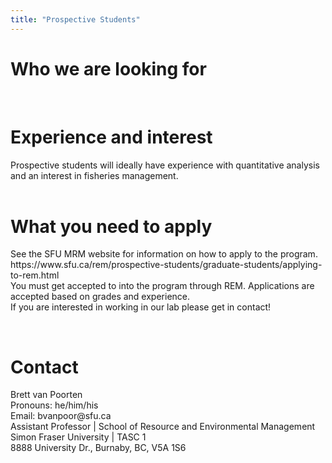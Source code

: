 ```yaml
---
title: "Prospective Students"
---
```


# Who we are looking for 

<br>

# Experience and interest 

Prospective students will ideally have experience with quantitative analysis and an interest in fisheries management.  
<br>


# What you need to apply 

See the SFU MRM website for information on how to apply to the program.
<br>
https://www.sfu.ca/rem/prospective-students/graduate-students/applying-to-rem.html
<br>
You must get accepted to into the program through REM.  Applications are accepted based on grades and experience. 
<br>
If you are interested in working in our lab please get in contact! 

<br>



# Contact 

Brett van Poorten
<br>
Pronouns: he/him/his
<br>
Email: bvanpoor@sfu.ca
<br>
Assistant Professor | School of Resource and Environmental Management
<br>
Simon Fraser University | TASC 1
<br>
8888 University Dr., Burnaby, BC, V5A 1S6